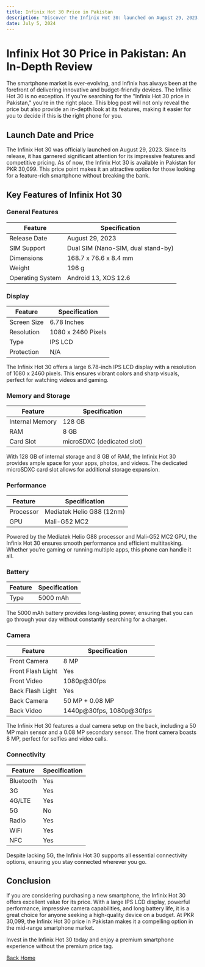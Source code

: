 ```yaml
---
title: Infinix Hot 30 Price in Pakistan
description: "Discover the Infinix Hot 30: launched on August 29, 2023, featuring a 6.78-inch display, Helio G88 processor, 50 MP dual camera, 128 GB storage, 8 GB RAM, and 5000 mAh battery for 30,099 PKR."
date: July 5, 2024
---
```


# Infinix Hot 30 Price in Pakistan: An In-Depth Review

The smartphone market is ever-evolving, and Infinix has always been at the forefront of delivering innovative and budget-friendly devices. The Infinix Hot 30 is no exception. If you're searching for the "Infinix Hot 30 price in Pakistan," you’re in the right place. This blog post will not only reveal the price but also provide an in-depth look at its features, making it easier for you to decide if this is the right phone for you.

## Launch Date and Price

The Infinix Hot 30 was officially launched on August 29, 2023. Since its release, it has garnered significant attention for its impressive features and competitive pricing. As of now, the Infinix Hot 30 is available in Pakistan for PKR 30,099. This price point makes it an attractive option for those looking for a feature-rich smartphone without breaking the bank.

## Key Features of Infinix Hot 30

### General Features

| Feature          | Specification                           |
| ---------------- | --------------------------------------- |
| Release Date     | August 29, 2023                         |
| SIM Support      | Dual SIM (Nano-SIM, dual stand-by)      |
| Dimensions       | 168.7 x 76.6 x 8.4 mm                   |
| Weight           | 196 g                                   |
| Operating System | Android 13, XOS 12.6                    |

### Display

| Feature        | Specification            |
| -------------- | ------------------------ |
| Screen Size    | 6.78 Inches              |
| Resolution     | 1080 x 2460 Pixels       |
| Type           | IPS LCD                  |
| Protection     | N/A                      |

The Infinix Hot 30 offers a large 6.78-inch IPS LCD display with a resolution of 1080 x 2460 pixels. This ensures vibrant colors and sharp visuals, perfect for watching videos and gaming.

### Memory and Storage

| Feature         | Specification                         |
| --------------- | ------------------------------------- |
| Internal Memory | 128 GB                                |
| RAM             | 8 GB                                  |
| Card Slot       | microSDXC (dedicated slot)            |

With 128 GB of internal storage and 8 GB of RAM, the Infinix Hot 30 provides ample space for your apps, photos, and videos. The dedicated microSDXC card slot allows for additional storage expansion.

### Performance

| Feature   | Specification              |
| --------- | -------------------------- |
| Processor | Mediatek Helio G88 (12nm)  |
| GPU       | Mali-G52 MC2               |

Powered by the Mediatek Helio G88 processor and Mali-G52 MC2 GPU, the Infinix Hot 30 ensures smooth performance and efficient multitasking. Whether you’re gaming or running multiple apps, this phone can handle it all.

### Battery

| Feature   | Specification                 |
| --------- | ----------------------------- |
| Type      | 5000 mAh                      |

The 5000 mAh battery provides long-lasting power, ensuring that you can go through your day without constantly searching for a charger.

### Camera

| Feature            | Specification                 |
| ------------------ | ----------------------------- |
| Front Camera       | 8 MP                          |
| Front Flash Light  | Yes                           |
| Front Video        | 1080p@30fps                   |
| Back Flash Light   | Yes                           |
| Back Camera        | 50 MP + 0.08 MP               |
| Back Video         | 1440p@30fps, 1080p@30fps      |

The Infinix Hot 30 features a dual camera setup on the back, including a 50 MP main sensor and a 0.08 MP secondary sensor. The front camera boasts 8 MP, perfect for selfies and video calls.

### Connectivity

| Feature      | Specification  |
| ------------ | -------------- |
| Bluetooth    | Yes            |
| 3G           | Yes            |
| 4G/LTE       | Yes            |
| 5G           | No             |
| Radio        | Yes            |
| WiFi         | Yes            |
| NFC          | Yes            |

Despite lacking 5G, the Infinix Hot 30 supports all essential connectivity options, ensuring you stay connected wherever you go.

## Conclusion

If you are considering purchasing a new smartphone, the Infinix Hot 30 offers excellent value for its price. With a large IPS LCD display, powerful performance, impressive camera capabilities, and long battery life, it is a great choice for anyone seeking a high-quality device on a budget. At PKR 30,099, the Infinix Hot 30 price in Pakistan makes it a compelling option in the mid-range smartphone market.

Invest in the Infinix Hot 30 today and enjoy a premium smartphone experience without the premium price tag.

[Back Home](https://topmobileprices.com/)